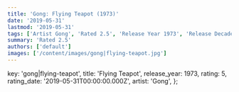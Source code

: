```yaml
---
title: 'Gong: Flying Teapot (1973)'
date: '2019-05-31'
lastmod: '2019-05-31'
tags: ['Artist Gong', 'Rated 2.5', 'Release Year 1973', 'Release Decade 1970']
summary: 'Rated 2.5'
authors: ['default']
images: ['/content/images/gong|flying-teapot.jpg']
---
```


  key: 'gong|flying-teapot',
  title: 'Flying Teapot',
  release_year: 1973,
  rating: 5,
  rating_date: '2019-05-31T00:00:00.000Z',
  artist: 'Gong',
};

<MusicRating data={data} />
